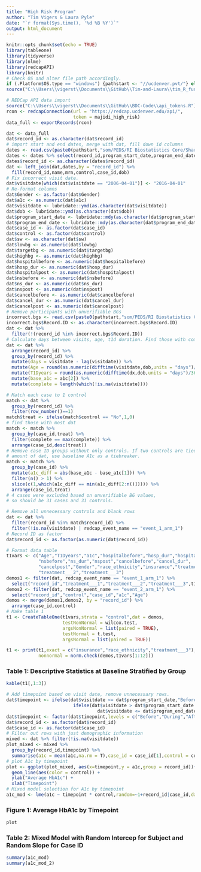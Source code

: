 ```yaml
---
title: "High Risk Program"
author: "Tim Vigers & Laura Pyle"
date: "`r format(Sys.time(), '%d %B %Y')`"
output: html_document
---
```


```r
knitr::opts_chunk$set(echo = TRUE)
library(tableone)
library(tidyverse)
library(nlme)
library(redcapAPI)
library(knitr)
# Check OS and alter file path accordingly.
if (.Platform$OS.type == "windows") {pathstart <- "//ucdenver.pvt/"} else if (.Platform$OS.type == "unix"){pathstart <- "/Volumes/"}
source("C:\\Users\\vigerst\\Documents\\GitHub\\Tim-and-Laura\\tim_R_functions.R")
```

```r
# REDCap API data import
source("C:\\Users\\vigerst\\Documents\\GitHub\\BDC-Code\\api_tokens.R")
rcon <- redcapConnection(url = "https://redcap.ucdenver.edu/api/",
                         token = majidi_high_risk)
data_full <- exportRecords(rcon)
```

```r
dat <- data_full
dat$record_id <- as.character(dat$record_id)
# import start and end dates, merge with dat, fill down id columns
dates <- read.csv(paste0(pathstart,"som/PEDS/RI Biostatistics Core/Shared/Shared Projects/Laura/BDC/Projects/Shideh Majidi/High Risk Program/data_Cleaned/StartEndDates.csv"))
dates <- dates %>% select(record_id,program_start_date,program_end_date,Gender)
dates$record_id <- as.character(dates$record_id)
dat <- left_join(dat,dates,by = "record_id") %>%
  fill(record_id,name,mrn,control,case_id,dob)
# Fix incorrect visit date.
dat$visitdate[which(dat$visitdate == "2006-04-01")] <- "2016-04-01"
# Re-format columns
dat$Gender <- as.factor(dat$Gender)
dat$a1c <- as.numeric(dat$a1c)
dat$visitdate <- lubridate::ymd(as.character(dat$visitdate))
dat$dob <- lubridate::ymd(as.character(dat$dob))
dat$program_start_date <- lubridate::mdy(as.character(dat$program_start_date))
dat$program_end_date <- lubridate::mdy(as.character(dat$program_end_date))
dat$case_id <- as.factor(dat$case_id)
dat$control <- as.factor(dat$control)
dat$sw <- as.character(dat$sw)
dat$lowbg <- as.numeric(dat$lowbg)
dat$targetbg <- as.numeric(dat$targetbg)
dat$highbg <- as.numeric(dat$highbg)
dat$hospitalbefore <- as.numeric(dat$hospitalbefore)
dat$hosp_dur <- as.numeric(dat$hosp_dur)
dat$hospitalpost <- as.numeric(dat$hospitalpost)
dat$nsbefore <- as.numeric(dat$nsbefore)
dat$ns_dur <- as.numeric(dat$ns_dur)
dat$nspost <- as.numeric(dat$nspost)
dat$cancelbefore <- as.numeric(dat$cancelbefore)
dat$cancel_dur <- as.numeric(dat$cancel_dur)
dat$cancelpost <- as.numeric(dat$cancelpost)
# Remove participants with unverifiable BGs
incorrect.bgs <- read.csv(paste0(pathstart,"som/PEDS/RI Biostatistics Core/Shared/Shared Projects/Laura/BDC/Projects/Shideh Majidi/High Risk Program/data_Cleaned/NotVerifiedBG.csv"))
incorrect.bgs$Record.ID <- as.character(incorrect.bgs$Record.ID)
dat <- dat %>%
  filter(!(record_id %in% incorrect.bgs$Record.ID))
# Calculate days between visits, age, t1d duration. Find those with complete dat.
dat <- dat %>% 
  arrange(record_id) %>%
  group_by(record_id) %>%
  mutate(days = visitdate - lag(visitdate)) %>%
  mutate(Age = round(as.numeric(difftime(visitdate,dob,units = "days")/365.2425),3)) %>%
  mutate(T1Dyears = round(as.numeric(difftime(dx,dob,units = "days")/365.2425),3)) %>%
  mutate(base_a1c = a1c[2]) %>%
  mutate(complete = length(which(!is.na(visitdate))))
```

```r
# Match each case to 1 control
match <- dat %>%
  group_by(record_id) %>%
  filter(row_number()==1)
match$treat <- ifelse(match$control == "No",1,0)
# find those with most dat
match <- match %>%
  group_by(case_id,treat) %>%
  filter(complete == max(complete)) %>%
  arrange(case_id,desc(treat))
# Remove case ID groups without only controls. If two controls are tied for 
# amount of dat, use baseline A1c as a tiebreaker.
match <- match %>%
  group_by(case_id) %>%
  mutate(a1c_diff = abs(base_a1c - base_a1c[1])) %>% 
  filter(n() > 1) %>%
  slice(c(1,which(a1c_diff == min(a1c_diff[2:n()])))) %>%
  arrange(case_id,treat)
# 4 cases were excluded based on unverifiable BG values, 
# so should be 31 cases and 31 controls.

# Remove all unnecessary controls and blank rows
dat <- dat %>%
  filter(record_id %in% match$record_id) %>%
  filter(!is.na(visitdate) | redcap_event_name == "event_1_arm_1")
# Record ID as factor
dat$record_id <- as.factor(as.numeric(dat$record_id))
```

<!-- # Background -->

<!-- The purpose of this analysis is to test whether the high risk program was successful in improving diabetes outcomes.  Outcomes of interest include frequency of visits, rates of no shows and cancellations, and measurements of glycemia. -->

<!-- # Methods -->

<!-- Participants who completed at least 5 visits were matched to controls.  Length of participation in the program varied, so for each participant, the same amount of time before and after the program was included in the analysis.   -->

<!-- For each outcome, the means before, during, and after the program were compared in participants and controls using linear mixed effects models.   -->

<!-- The rate of change (slopes) of each outcome was compared in participants and controls using interrupted time series models.  These models estimated the slopes during two time periods, and then compared the slopes between participants and controls.  Therefore, separate models were run for each of the three pairwise comparisons of time periods (before vs. during, during vs. after, and before vs. after).   -->

<!-- # Results -->

<!-- Table 1 shows descriptive statistics at baseline in participants and controls. -->

<!-- Comparisons of mean outcomes in participants and controls during the period before the intervention are shown in Table 2a.  Comparisons during the program are shown in Table 2b, and after the program are shown in Table 2c. -->

<!-- Each interrupted time series model (corresponding to one outcome and comparison of two time periods) is summarized in a separate table.  The estimates in the tables can be interpreted as in the following example: -->

<!-- - "Intercept: control" - this is the estimated value of the outcome in the controls at the earliest time period included in the model -->
<!-- - "Intercept: case" - this is the estimated value of the outcome in the participants at the earliest time period included in the model -->
<!-- - "Intercept: case-control" - this is the difference in the intercepts in the cases and participants -->
<!-- - "Slope(time) before k: control" - this is the estimate of the slope in the controls before the intervention -->
<!-- - "Slope(time) before k: case" - this is the estimate of the slope in the participants before the intervention -->
<!-- - "Slope(time) before k: case-con" - this is the difference in the slopes in the participants and controls before the intervention -->
<!-- - "Slope(time) after k: control" - this is the estimate of the slope in the controls after the intervention -->
<!-- - "Slope(time) after k: case" - this is the estimate of the slope in the participants after the intervention -->
<!-- - "Slope(time) after k: case-con" - this is the difference in the slopes in the participants and controls after the intervention -->
<!-- - "Slope(time) change k: control" - this is the estimate of the change in the slope (during-before) in controls -->
<!-- - "Slope(time) change k: case" - this is the estimate of the change in the slope (during-before) in participants -->
<!-- - "Slope(time) change k: case-con" - this is the estimate of the difference in the change in slopes between participants and controls -->

<!-- After the tables summarizing each of the interrupted time series models, there are figures which show the longitudinal trajectories of the outcomes over time, with regression lines for participants and controls superimposed. -->

```r
# Format data table
t1vars <- c("Age","T1Dyears","a1c","hospitalbefore","hosp_dur","hospitalpost",
            "nsbefore","ns_dur","nspost","cancelbefore","cancel_dur",
            "cancelpost","Gender","race_ethnicity","insurance","treatment___1",
            "treatment___2","treatment___3")
demos1 <- filter(dat, redcap_event_name == "event_1_arm_1") %>% 
  select("record_id","treatment___1","treatment___2","treatment___3",t1vars[-c(1,3)])
demos2 <- filter(dat, redcap_event_name == "event_2_arm_1") %>%
  select("record_id","control","case_id","a1c","Age")
demos <- merge(demos1,demos2, by = "record_id") %>%
  arrange(case_id,control)
# Make table 1
t1 <- CreateTableOne(t1vars,strata = "control",dat = demos,
                     testNonNormal = wilcox.test,
                     argsNonNormal = list(paired = TRUE),
                     testNormal = t.test,
                     argsNormal = list(paired = TRUE))

t1 <- print(t1,exact = c("insurance","race_ethnicity","treatment___3"),
            nonnormal = norm.check(demos,t1vars[1:12]))
```

### Table 1: Descriptive Statistics at Baseline Stratified by Group

```r
kable(t1[,1:3])
```

```r
# Add timepoint based on visit date, remove unnecessary rows.
dat$timepoint <- ifelse(dat$visitdate <= dat$program_start_date,"Before",
                         ifelse(dat$visitdate > dat$program_start_date & 
                                  dat$visitdate <= dat$program_end_date,"During","After"))
dat$timepoint <- factor(dat$timepoint,levels = c("Before","During","After"))
dat$record_id <- as.factor(dat$record_id)
dat$case_id <- as.factor(dat$case_id)
# Filter out rows with just demographic information
mixed <- dat %>% filter(!is.na(visitdate))
plot_mixed <- mixed %>%
  group_by(record_id,timepoint) %>%
  summarise(a1c = mean(a1c,na.rm = T),case_id = case_id[1],control = control[1])
# plot A1c by timepoint
plot <- ggplot(plot_mixed, aes(x=timepoint,y = a1c,group = record_id))+
  geom_line(aes(color = control)) +
  ylab("Average HbA1c") +
  xlab("Timepoint")
# Mixed model selection for A1c by timepoint
a1c_mod <- lme(a1c ~ timepoint * control,random=~1+record_id|case_id,dat = mixed,na.action = na.omit) # Not enough observations
```

### Figure 1: Average HbA1c by Timepoint
```r
plot
```

### Table 2: Mixed Model with Random Intercep for Subject and Random Slope for Case ID
```r
summary(a1c_mod)
summary(a1c_mod_2)
```
